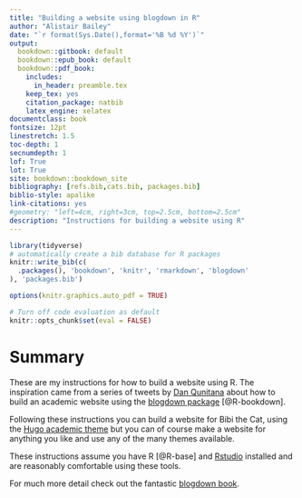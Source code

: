 ```yaml
--- 
title: "Building a website using blogdown in R"
author: "Alistair Bailey"
date: "`r format(Sys.Date(),format='%B %d %Y')`"
output: 
  bookdown::gitbook: default
  bookdown::epub_book: default
  bookdown::pdf_book:
    includes:
      in_header: preamble.tex
    keep_tex: yes
    citation_package: natbib
    latex_engine: xelatex
documentclass: book
fontsize: 12pt
linestretch: 1.5
toc-depth: 1
secnumdepth: 1
lof: True
lot: True
site: bookdown::bookdown_site
bibliography: [refs.bib,cats.bib, packages.bib]
biblio-style: apalike
link-citations: yes
#geometry: "left=4cm, right=3cm, top=2.5cm, bottom=2.5cm"
description: "Instructions for building a website using R"
---
```


```r
library(tidyverse)
# automatically create a bib database for R packages
knitr::write_bib(c(
  .packages(), 'bookdown', 'knitr', 'rmarkdown', 'blogdown'
), 'packages.bib')

options(knitr.graphics.auto_pdf = TRUE)

# Turn off code evaluation as default
knitr::opts_chunk$set(eval = FALSE)
```

# Summary {-}

These are my instructions for how to build a website using R. The inspiration came from
a series of tweets by [Dan Qunitana](https://twitter.com/dsquintana) about how
to build an academic website using the [blogdown package](https://bookdown.org/yihui/blogdown/) [@R-bookdown].

Following these instructions you can build a website for Bibi the Cat, using 
the [Hugo academic theme](https://themes.gohugo.io/academic/) but you can of 
course make a website for anything you like and use any of the many themes 
available.

These instructions assume you have R [@R-base] and [Rstudio](https://www.rstudio.com/) installed and are reasonably comfortable using these tools.

For much more detail check out the fantastic [blogdown book](https://bookdown.org/yihui/blogdown/).
